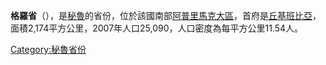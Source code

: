 {{Unreferenced|time=2015-06-02T14:29:16+00:00}}

'''格羅省'''（{{lang-es|Provincia de Grau}}），是[[秘魯|秘魯]]的省份，位於該國南部[[阿普里馬克大區|阿普里馬克大區]]，首府是[[丘基班比亞|丘基班比亞]]，面積2,174平方公里，2007年人口25,090，人口密度為每平方公里11.54人。

{{coord|14|06|50|S|72|42|54|W|type:adm2nd_source:itwiki|display=title}}

{{Peru-geo-stub}}
{{秘魯省份|state=collapsed}}
[[Category:秘魯省份|Category:秘魯省份]]